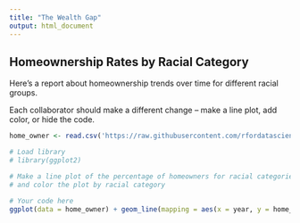 ```yaml
---
title: "The Wealth Gap"
output: html_document
---
```


## Homeownership Rates by Racial Category

Here's a report about homeownership trends over time for different racial groups.

Each collaborator should make a different change -- make a line plot, add color, or hide the code.

```r
home_owner <- read.csv('https://raw.githubusercontent.com/rfordatascience/tidytuesday/master/data/2021/2021-02-09/home_owner.csv')

# Load library
# library(ggplot2)

# Make a line plot of the percentage of homeowners for racial categories over time
# and color the plot by racial category

# Your code here
ggplot(data = home_owner) + geom_line(mapping = aes(x = year, y = home_owner_pct, color = race))
```
